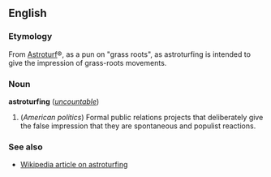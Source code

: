 ==English==
===Etymology===
From [[Astroturf]]&reg;, as a pun on "grass roots", as astroturfing is intended to give the impression of grass-roots movements.

===Noun===
'''astroturfing''' (''[[uncountable]]'')

#(''American politics'') Formal public relations projects that deliberately give the false impression that they are spontaneous and populist reactions.

===See also===
*[[w:Astroturfing|Wikipedia article on astroturfing]]